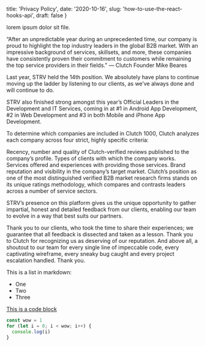 
  title: 'Privacy Policy',
  date: '2020-10-16',
  slug: 'how-to-use-the-react-hooks-api',
  draft: false
}


lorem ipsum dolor sit file.

“After an unpredictable year during an unprecedented time, our company is proud to highlight the top industry leaders in the global B2B market. With an impressive background of services, skillsets, and more, these companies have consistently proven their commitment to customers while remaining the top service providers in their fields." — Clutch Founder Mike Beares

Last year, STRV held the 14th position. We absolutely have plans to continue moving up the ladder by listening to our clients, as we’ve always done and will continue to do.

STRV also finished strong amongst this year’s Official Leaders in the Development and IT Services, coming in at #1 in Android App Development, #2 in Web Development and #3 in both Mobile and iPhone App Development.

To determine which companies are included in Clutch 1000, Clutch analyzes each company across four strict, highly specific criteria:

Recency, number and quality of Clutch-verified reviews published to the company’s profile.
Types of clients with which the company works.
Services offered and experiences with providing those services.
Brand reputation and visibility in the company’s target market.
Clutch’s position as one of the most distinguished verified B2B market research firms stands on its unique ratings methodology, which compares and contrasts leaders across a number of service sectors.

STRV’s presence on this platform gives us the unique opportunity to gather impartial, honest and detailed feedback from our clients, enabling our team to evolve in a way that best suits our partners.

Thank you to our clients, who took the time to share their experiences; we guarantee that all feedback is dissected and taken as a lesson. Thank you to Clutch for recognizing us as deserving of our reputation. And above all, a shoutout to our team for every single line of impeccable code, every captivating wireframe, every sneaky bug caught and every project escalation handled. Thank you.

This is a list in markdown:

- One
- Two
- Three

[This is a code block](https://google.com)

```js
const wow = 1
for (let i = 0; i < wow; i++) {
  console.log(i)
}
```


